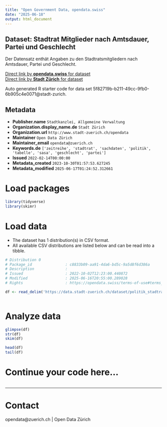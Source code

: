 ```yaml
---
title: "Open Government Data, opendata.swiss"
date: "2025-06-18"
output: html_document
---
```


## Dataset: Stadtrat Mitglieder nach Amtsdauer, Partei und Geschlecht

Der Datensatz enthät Angaben zu den Stadtratsmitgliedern nach Amtsdauer, Partei und Geschlecht.

[Direct link by **opendata.swiss** for dataset](https://opendata.swiss/de/dataset/stadtrat-mitglieder-nach-amtsdauer-partei-und-geschlecht-seit-18921)<br>
[Direct link by **Stadt Zürich** for dataset](https://data.stadt-zuerich.ch/dataset/politik_stadtrat_mitglieder_seit1892_od700a)

Auto generated R starter code for data set 5f82719b-b211-49cc-9fb0-6b905c4e0071@stadt-zurich.

## Metadata

- **Publisher.name** `Stadtkanzlei, Allgemeine Verwaltung`
- **Organization.display_name.de** `Stadt Zürich`
- **Organization.url** `http://www.stadt-zuerich.ch/opendata`
- **Maintainer** `Open Data Zürich`
- **Maintainer_email** `opendata@zuerich.ch`
- **Keywords.de** `['zeitreihe', 'stadtrat', 'sachdaten', 'politik', 'tabelle', 'sasa', 'geschlecht', 'partei']`
- **Issued** `2022-02-14T00:00:00`
- **Metadata_created** `2023-10-30T01:57:53.627245`
- **Metadata_modified** `2025-06-17T01:24:52.312661`


# Load packages

```r

library(tidyverse)
library(skimr)

```

# Load data

-   The dataset has 1 distribution(s) in CSV format.
-   All available CSV distributions are listed below and can be read into a tibble.

```r

# Distribution 0
# Package_id               : c8833b09-aa91-4da6-bd5c-9a5d8f6d386a
# Description              : 
# Issued                   : 2022-10-02T12:23:00.440872
# Modified                 : 2025-06-16T20:55:00.289028
# Rights                   : https://opendata.swiss/terms-of-use#terms_open

df <- read_delim('https://data.stadt-zuerich.ch/dataset/politik_stadtrat_mitglieder_seit1892_od700a/download/POL700OD700A.csv')



```

# Analyze data

```r

glimpse(df)
str(df)
skim(df)

head(df)
tail(df)

```

# Continue your code here...

```r

```

------------------------------------------------------------------------

# Contact

opendata@zuerich.ch | Open Data Zürich

